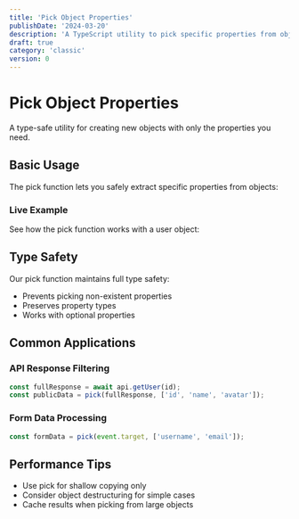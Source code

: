 ```yaml
---
title: 'Pick Object Properties'
publishDate: '2024-03-20'
description: 'A TypeScript utility to pick specific properties from objects'
draft: true
category: 'classic'
version: 0
---
```



# Pick Object Properties

A type-safe utility for creating new objects with only the properties you need.

## Basic Usage

The pick function lets you safely extract specific properties from objects:

<CodeSnippet file="object-pick.ts" />

### Live Example

See how the pick function works with a user object:

<Example component="pick-example" />

## Type Safety

Our pick function maintains full type safety:

- Prevents picking non-existent properties
- Preserves property types
- Works with optional properties

## Common Applications

### API Response Filtering

```typescript
const fullResponse = await api.getUser(id);
const publicData = pick(fullResponse, ['id', 'name', 'avatar']);
```

### Form Data Processing

```typescript
const formData = pick(event.target, ['username', 'email']);
```

## Performance Tips

- Use pick for shallow copying only
- Consider object destructuring for simple cases
- Cache results when picking from large objects
